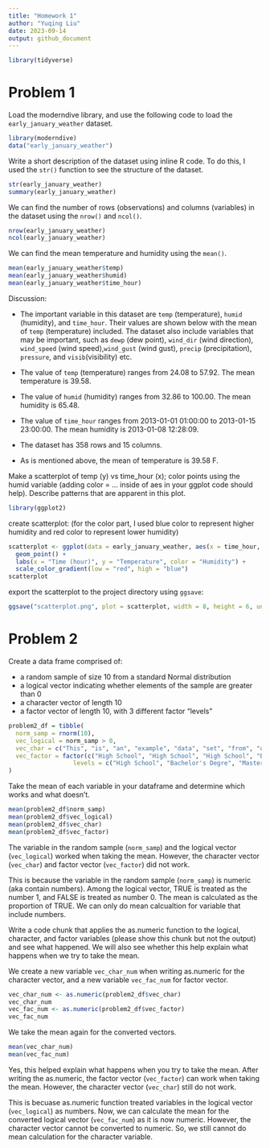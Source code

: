 ```yaml
---
title: "Homework 1"
author: "Yuqing Liu"
date: 2023-09-14
output: github_document
---
```


```r
library(tidyverse)
```

# Problem 1
Load the moderndive library, and use the following code to load the `early_january_weather` dataset.
```r
library(moderndive)
data("early_january_weather")
```
Write a short description of the dataset using inline R code. To do this, I used the `str()` function to see the structure of the dataset.
```r
str(early_january_weather)
summary(early_january_weather)
```

We can find the number of rows (observations) and columns (variables) in the dataset using the `nrow()` and `ncol()`.
```r
nrow(early_january_weather)
ncol(early_january_weather)
```

We can find the mean temperature and humidity using the `mean()`.
```r
mean(early_january_weather$temp)
mean(early_january_weather$humid)
mean(early_january_weather$time_hour)
```

Discussion:

* The important variable in this dataset are `temp` (temperature), `humid` (humidity), and `time_hour`. Their values are shown below with the mean of `temp` (temperature) included. The dataset also include variables that may be important, such as `dewp` (dew point), `wind_dir` (wind direction), `wind_speed` (wind speed),` wind_gust` (wind gust), `precip` (precipitation), `pressure`, and `visib`(visibility) etc.

* The value of `temp` (temperature) ranges from 24.08 to 57.92. The mean temperature is 39.58.

* The value of `humid` (humidity) ranges from 32.86 to 100.00. The mean humidity is 65.48. 

* The value of `time_hour` ranges from 2013-01-01 01:00:00 to 2013-01-15 23:00:00. The mean humidity is 2013-01-08 12:28:09.

* The dataset has 358 rows and 15 columns.

* As is mentioned above, the mean of temperature is 39.58 F.

Make a scatterplot of temp (y) vs time_hour (x); color points using the humid variable (adding color = ... inside of aes in your ggplot code should help). Describe patterns that are apparent in this plot.

```r
library(ggplot2)
```

create scatterplot: 
(for the color part, I used blue color to represent higher humidity and red color to represent lower humidity)

```r
scatterplot <- ggplot(data = early_january_weather, aes(x = time_hour, y = temp, color = humid)) +
  geom_point() +
  labs(x = "Time (hour)", y = "Temperature", color = "Humidity") +
  scale_color_gradient(low = "red", high = "blue")
scatterplot
```
export the scatterplot to the project directory using `ggsave`:
```r
ggsave("scatterplot.png", plot = scatterplot, width = 8, height = 6, units = "in")
```

# Problem 2

Create a data frame comprised of:

* a random sample of size 10 from a standard Normal distribution
* a logical vector indicating whether elements of the sample are greater than 0
* a character vector of length 10
* a factor vector of length 10, with 3 different factor “levels”

```r
problem2_df = tibble(
  norm_samp = rnorm(10),
  vec_logical = norm_samp > 0,
  vec_char = c("This", "is", "an", "example", "data", "set", "from", "question", "number", "two"),
  vec_factor = factor(c("High School", "High School", "High School", "Bachelor's Degre", "Bachelor's Degre", "Bachelor's Degre", "Master's Degree", "Master's Degree", "Bachelor's Degre", "Master's Degree"),
                  levels = c("High School", "Bachelor's Degre", "Master's Degree"), labels = c(1, 2, 3))
)

```

Take the mean of each variable in your dataframe and determine which works and what doesn’t.
```r
mean(problem2_df$norm_samp)
mean(problem2_df$vec_logical)
mean(problem2_df$vec_char)
mean(problem2_df$vec_factor)
```
The variable in the random sample (`norm_samp`) and the logical vector (`vec_logical`) worked when taking the mean. However, the character vector (`vec_char`) and factor vector (`vec_factor`) did not work. 

This is because the variable in the random sample (`norm_samp`) is numeric (aka contain numbers). Among the logical vector, TRUE is treated as the number 1, and FALSE is treated as number 0. The mean is calculated as the proportion of TRUE. We can only do mean calcualtion for variable that include numbers. 

Write a code chunk that applies the as.numeric function to the logical, character, and factor variables (please show this chunk but not the output) and see what happened. We will also see whether this help explain what happens when we try to take the mean.

We create a new variable `vec_char_num` when writing as.numeric for the character vector, and a new variable `vec_fac_num` for factor vector. 
```r
vec_char_num <- as.numeric(problem2_df$vec_char)
vec_char_num 
vec_fac_num <- as.numeric(problem2_df$vec_factor)
vec_fac_num
```

We take the mean again for the converted vectors. 
```r
mean(vec_char_num)
mean(vec_fac_num)
```

Yes, this helped explain what happens when you try to take the mean. After writing the as.numeric, the factor vector (`vec_factor`) can work when taking the mean. However, the character vector (`vec_char`) still do not work. 

This is becuase as.numeric function treated variables in the logical vector (`vec_logical`) as numbers. Now, we can calculate the mean for the converted logical vector (`vec_fac_num`) as it is now numeric. However, the character vector cannot be converted to numeric. So, we still cannot do mean calculation for the character variable. 

